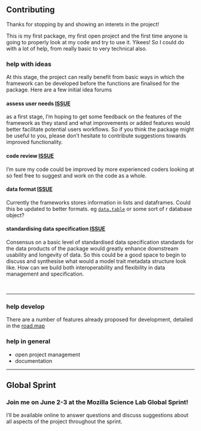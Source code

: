 ## Contributing

Thanks for stopping by and showing an interets in the project!

This is my first package, my first open project and the first time anyone is going to properly look at my code and try to use it. Yikees! So I could do with a lot of help, from really basic to very technical also.

### help with ideas

At this stage, the project can really benefit from basic ways in which the framework can be developed before the functions are finalised for the package. Here are a few initial idea forums

#### assess user needs [**ISSUE**](https://github.com/annakrystalli/rmacroRDM/issues/2)

as a first stage, I'm hoping to get some feedback on the features of the framework as they stand and what improvements or added features would better facilitate potential users workflows. So if you think the package might be useful to you, please don't hesitate to contribute suggestions towards improved functionality.

#### code review [**ISSUE**](https://github.com/annakrystalli/rmacroRDM/issues/3)

I'm sure my code could be improved by more experienced coders looking at so feel free to suggest and work on the code as a whole.  

#### data format [**ISSUE**](https://github.com/annakrystalli/rmacroRDM/issues/6)

Currently the frameworks stores information in lists and dataframes. Could this be updated to better formats. eg [`data.table`](https://cran.r-project.org/web/packages/data.table/vignettes/datatable-faq.pdf) or some sort of r database object?

#### standardising data specification [**ISSUE**](https://github.com/annakrystalli/rmacroRDM/issues/7)

Consensus on a basic level of standardised data specification standards for the data products of the package would greatly enhance downstream usability and longevity of data. So this could be a good space to begin to discuss and synthesise what would a model trait metadata structure look like. How can we build both interoperability and flexibility in data management and specification.


<br>

***

### help develop

There are a number of features already proposed for development, detailed in the [road.map](https://github.com/annakrystalli/rmacroRDM/blob/master/ROADMAP.Rmd)

### help in general

- open project management
- documentation



***


## Global Sprint

### Join me on **June 2-3** at the **Mozilla Science Lab Global Sprint!**

I'll be available online to answer questions and discuss suggestions about all aspects of the project throughout the sprint. 
